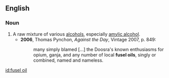 ==English==
===Noun===
{{en-noun|sg=[[fusel]] [[oil]]}}

# A raw mixture of various [[alcohols]], especially [[amylic alcohol]].
#*'''2006''', Thomas Pynchon, ''Against the Day'', Vintage 2007, p. 849:
#*:many simply blamed [...] the Doosra's known enthusiasms for opium, ganja, and any number of local '''fusel oils''', singly or combined, named and nameless.

[[id:fusel oil]]